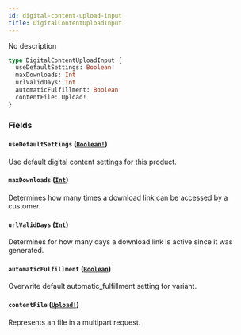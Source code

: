 ```yaml
---
id: digital-content-upload-input
title: DigitalContentUploadInput
---
```


No description

```graphql
type DigitalContentUploadInput {
  useDefaultSettings: Boolean!
  maxDownloads: Int
  urlValidDays: Int
  automaticFulfillment: Boolean
  contentFile: Upload!
}
```

### Fields

#### `useDefaultSettings` ([`Boolean!`](../../../developer/api-reference/scalars/boolean))

Use default digital content settings for this product.

#### `maxDownloads` ([`Int`](../../../developer/api-reference/scalars/int))

Determines how many times a download link can be accessed by a customer.

#### `urlValidDays` ([`Int`](../../../developer/api-reference/scalars/int))

Determines for how many days a download link is active since it was generated.

#### `automaticFulfillment` ([`Boolean`](../../../developer/api-reference/scalars/boolean))

Overwrite default automatic_fulfillment setting for variant.

#### `contentFile` ([`Upload!`](../../../developer/api-reference/scalars/upload))

Represents an file in a multipart request.
